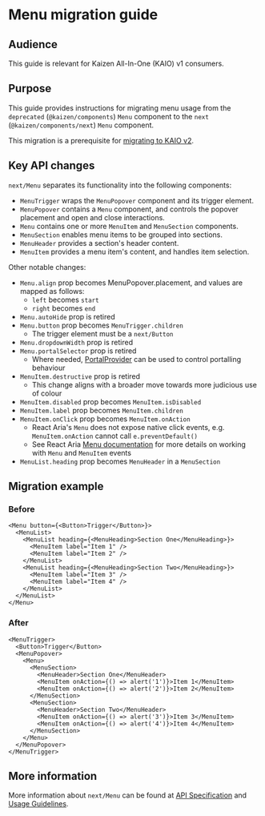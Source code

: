 
<Meta title="Components/Menu/Migration guide" />

# Menu migration guide

## Audience

This guide is relevant for Kaizen All-In-One (KAIO) v1 consumers.

## Purpose

This guide provides instructions for migrating menu usage from the `deprecated` (`@kaizen/components`) `Menu` component to the `next` (`@kaizen/components/next`) `Menu` component.

This migration is a prerequisite for [migrating to KAIO v2](/docs/releases-upcoming-major-releases--docs).

## Key API changes

`next/Menu` separates its functionality into the following components:

- `MenuTrigger` wraps the `MenuPopover` component and its trigger element.
- `MenuPopover` contains a `Menu` component, and controls the popover placement and open and close interactions.
- `Menu` contains one or more `MenuItem` and `MenuSection` components.
- `MenuSection` enables menu items to be grouped into sections.
- `MenuHeader` provides a section's header content.
- `MenuItem` provides a menu item's content, and handles item selection.

Other notable changes:

- `Menu.align` prop becomes MenuPopover.placement, and values are mapped as follows:
  - `left` becomes `start`
  - `right` becomes `end`
- `Menu.autoHide` prop is retired
- `Menu.button` prop becomes `MenuTrigger.children`
  - The trigger element must be a `next/Button`
- `Menu.dropdownWidth` prop is retired
- `Menu.portalSelector` prop is retired
  - Where needed, [PortalProvider](https://react-spectrum.adobe.com/react-aria/PortalProvider.html) can be used to control portalling behaviour
- `MenuItem.destructive` prop is retired
  - This change aligns with a broader move towards more judicious use of colour
- `MenuItem.disabled` prop becomes `MenuItem.isDisabled`
- `MenuItem.label` prop becomes `MenuItem.children`
- `MenuItem.onClick` prop becomes `MenuItem.onAction`
  - React Aria's `Menu` does not expose native click events, e.g. `MenuItem.onAction` cannot call `e.preventDefault()`
  - See React Aria [Menu documentation](https://react-spectrum.adobe.com/react-aria/Menu.html) for more details on working with `Menu` and `MenuItem` events
- `MenuList.heading` prop becomes `MenuHeader` in a `MenuSection`

## Migration example

### Before

```tsx
<Menu button={<Button>Trigger</Button>}>
  <MenuList>
    <MenuList heading={<MenuHeading>Section One</MenuHeading>}>
      <MenuItem label="Item 1" />
      <MenuItem label="Item 2" />
    </MenuList>
    <MenuList heading={<MenuHeading>Section Two</MenuHeading>}>
      <MenuItem label="Item 3" />
      <MenuItem label="Item 4" />
    </MenuList>
  </MenuList>
</Menu>
```

### After

```tsx
<MenuTrigger>
  <Button>Trigger</Button>
  <MenuPopover>
    <Menu>
      <MenuSection>
        <MenuHeader>Section One</MenuHeader>
        <MenuItem onAction={() => alert('1')}>Item 1</MenuItem>
        <MenuItem onAction={() => alert('2')}>Item 2</MenuItem>
      </MenuSection>
      <MenuSection>
        <MenuHeader>Section Two</MenuHeader>
        <MenuItem onAction={() => alert('3')}>Item 3</MenuItem>
        <MenuItem onAction={() => alert('4')}>Item 4</MenuItem>
      </MenuSection>
    </Menu>
  </MenuPopover>
</MenuTrigger>
```

## More information

More information about `next/Menu` can be found at [API Specification](/docs/components-menu-menu-next-api-specification--docs) and [Usage Guidelines](/docs/components-menu-menu-next-usage-guidelines--docs).
